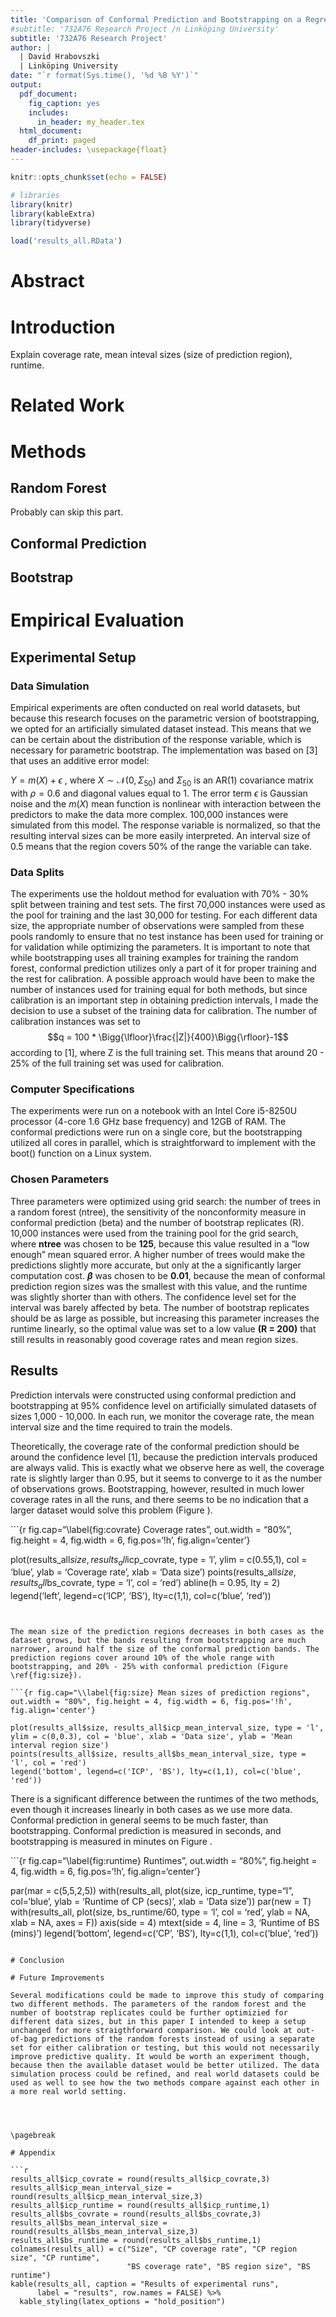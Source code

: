 ```yaml
---
title: 'Comparison of Conformal Prediction and Bootstrapping on a Regression Problem with Random Forests'
#subtitle: '732A76 Research Project /n Linköping University'
subtitle: '732A76 Research Project'
author: |
  | David Hrabovszki
  | Linköping University
date: "`r format(Sys.time(), '%d %B %Y')`"
output:
  pdf_document:
    fig_caption: yes
    includes:
      in_header: my_header.tex
  html_document:
    df_print: paged
header-includes: \usepackage{float}
---
```


```r
knitr::opts_chunk$set(echo = FALSE)
```

```r
# libraries
library(knitr)
library(kableExtra)
library(tidyverse)
```

```r
load('results_all.RData')
```


# Abstract

\pagebreak

# Introduction

Explain coverage rate, mean inteval sizes (size of prediction region), runtime.

# Related Work



# Methods

## Random Forest

Probably can skip this part.

## Conformal Prediction

## Bootstrap



# Empirical Evaluation

## Experimental Setup

### Data Simulation

Empirical experiments are often conducted on real world datasets, but because this research focuses on the parametric version of bootstrapping, we opted for an artificially simulated dataset instead. This means that we can be certain about the distribution of the response variable, which is necessary for parametric bootstrap.
The implementation was based on [3] that uses an additive error model: 

$Y = m(X) + \epsilon$ , where $X\sim\mathcal{N}(0,\Sigma_{50})$ and $\Sigma_{50}$ is an AR(1) covariance matrix with $\rho = 0.6$ and diagonal values equal to 1. The error term  $\epsilon$ is Gaussian noise and the $m(X)$ mean function is nonlinear with interaction between the predictors to make the data more complex. 100,000 instances were simulated from this model. The response variable is normalized, so that the resulting interval sizes can be more easily interpreted. An interval size of 0.5 means that the region covers 50% of the range the variable can take.


### Data Splits

The experiments use the holdout method for evaluation with 70% - 30% split between training and test sets. The first 70,000 instances were used as the pool for training and the last 30,000 for testing. For each different data size, the appropriate number of observations were sampled from these pools randomly to ensure that no test instance has been used for training or for validation while optimizing the parameters. It is important to note that while bootstrapping uses all training examples for training the random forest, conformal prediction utilizes only a part of it for proper training and the rest for calibration. A possible approach would have been to make the number of instances used for training equal for both methods, but since calibration is an important step in obtaining prediction intervals, I made the decision to use a subset of the training data for calibration. The number of calibration instances was set to $$q = 100 * \Bigg{\lfloor}\frac{|Z|}{400}\Bigg{\rfloor}-1$$ according to [1], where Z is the full training set. This means that around 20 - 25% of the full training set was used for calibration.

### Computer Specifications

The experiments were run on a notebook with an Intel Core i5-8250U processor (4-core 1.6 GHz base frequency) and 12GB of RAM. The conformal predictions were run on a single core, but the bootstrapping utilized all cores in parallel, which is straightforward to implement with the boot() function on a Linux system.

### Chosen Parameters

Three parameters were optimized using grid search: the number of trees in a random forest (ntree), the sensitivity of the nonconformity measure in conformal prediction (beta) and the number of bootstrap replicates (R). 
10,000 instances were used from the training pool for the grid search, where **ntree** was chosen to be **125**, because this value resulted in a “low enough” mean squared error. A higher number of trees would make the predictions slightly more accurate, but only at the a significantly larger computation cost.
**$\beta$** was chosen to be **0.01**, because the mean of conformal prediction region sizes was the smallest with this value, and the runtime was slightly shorter than with others. The confidence level set for the interval was barely affected by beta. The number of bootstrap replicates should be as large as possible, but increasing this parameter increases the runtime linearly, so the optimal value was set to a low value **(R = 200)** that still results in reasonably good coverage rates and mean region sizes.


## Results

Prediction intervals were constructed using conformal prediction and bootstrapping at 95% confidence level on artificially simulated datasets of sizes 1,000 - 10,000. In each run, we monitor the coverage rate, the mean interval size and the time required to train the models.

Theoretically, the coverage rate of the conformal prediction should be around the confidence level [1], because the prediction intervals produced are always valid. This is exactly what we observe here as well, the coverage rate is slightly larger than 0.95, but it seems to converge to it as the number of observations grows. Bootstrapping, however, resulted in much lower coverage rates in all the runs, and there seems to be no indication that a larger dataset would solve this problem (Figure \ref{fig:covrate}).

```{r fig.cap="\\label{fig:covrate} Coverage rates", out.width = "80%", fig.height = 4, fig.width = 6, fig.pos='!h', fig.align='center'}

plot(results_all$size, results_all$icp_covrate, type = 'l', ylim = c(0.55,1), col = 'blue', ylab = 'Coverage rate', xlab = 'Data size')
points(results_all$size, results_all$bs_covrate, type = 'l', col = 'red')
abline(h = 0.95, lty = 2)
legend('left', legend=c('ICP', 'BS'), lty=c(1,1), col=c('blue', 'red'))

```


The mean size of the prediction regions decreases in both cases as the dataset grows, but the bands resulting from bootstrapping are much narrower, around half the size of the conformal prediction bands. The prediction regions cover around 10% of the whole range with bootstrapping, and 20% - 25% with conformal prediction (Figure \ref{fig:size}).

```{r fig.cap="\\label{fig:size} Mean sizes of prediction regions", out.width = "80%", fig.height = 4, fig.width = 6, fig.pos='!h', fig.align='center'}

plot(results_all$size, results_all$icp_mean_interval_size, type = 'l', ylim = c(0,0.3), col = 'blue', xlab = 'Data size', ylab = 'Mean interval region size')
points(results_all$size, results_all$bs_mean_interval_size, type = 'l', col = 'red')
legend('bottom', legend=c('ICP', 'BS'), lty=c(1,1), col=c('blue', 'red'))

```

There is a significant difference between the runtimes of the two methods, even though it increases linearly  in both cases as we use more data. Conformal prediction in general seems to be much faster, than bootstrapping. Conformal prediction is measured in seconds, and bootstrapping is measured in minutes on Figure \ref{fig:runtime}. 

```{r fig.cap="\\label{fig:runtime} Runtimes", out.width = "80%", fig.height = 4, fig.width = 6, fig.pos='!h', fig.align='center'}

par(mar = c(5,5,2,5))
with(results_all, plot(size, icp_runtime, type="l", col='blue', ylab = 'Runtime of CP (secs)', xlab = 'Data size'))
par(new = T)
with(results_all, plot(size, bs_runtime/60, type = 'l', col = 'red', ylab = NA, xlab = NA, axes = F))
axis(side = 4)
mtext(side = 4, line = 3, 'Runtime of BS (mins)')
legend('bottom',
       legend=c('CP', 'BS'),
       lty=c(1,1), col=c('blue', 'red'))

```

# Conclusion

# Future Improvements

Several modifications could be made to improve this study of comparing two different methods. The parameters of the random forest and the number of bootstrap replicates could be further optimizied for different data sizes, but in this paper I intended to keep a setup unchanged for more straigthforward comparison. We could look at out-of-bag predictions of the random forests instead of using a separate set for either calibration or testing, but this would not necessarily improve predictive quality. It would be worth an experiment though, because then the available dataset would be better utilized. The data simulation process could be refined, and real world datasets could be used as well to see how the two methods compare against each other in a more real world setting.




\pagebreak

# Appendix

```r
results_all$icp_covrate = round(results_all$icp_covrate,3)
results_all$icp_mean_interval_size = round(results_all$icp_mean_interval_size,3)
results_all$icp_runtime = round(results_all$icp_runtime,1)
results_all$bs_covrate = round(results_all$bs_covrate,3)
results_all$bs_mean_interval_size = round(results_all$bs_mean_interval_size,3)
results_all$bs_runtime = round(results_all$bs_runtime,1)
colnames(results_all) = c("Size", "CP coverage rate", "CP region size", "CP runtime",
                          "BS coverage rate", "BS region size", "BS runtime")
kable(results_all, caption = "Results of experimental runs", 
      label = "results", row.names = FALSE) %>%
  kable_styling(latex_options = "hold_position")
```

